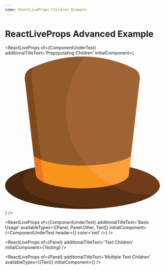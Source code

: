 ```yaml
---
name: ReactLiveProps Children Example
---
```


# ReactLiveProps Advanced Example



<ReactLiveProps of={ComponentUnderTest} additionalTitleText='Prepopulating Children' initialComponent={<ComponentUnderTest><svg xmlns="http://www.w3.org/2000/svg" viewBox="0 0 512 512">
    <path
      d="M137.746 499.538c35.372 5.563 75.595 8.707 118.254 8.707 141.384 0 256-34.545 256-77.164 0-24.947-39.288-47.124-100.216-61.229l-2.492 21.884c0 25.518-68.631 46.204-153.292 46.204-.237 0-.471-.003-.706-.003s-.469.003-.706.003c-84.662 0-153.292-20.686-153.292-46.204l-2.455-21.568C38.694 384.288 0 406.322 0 431.081c0 26.528 44.407 49.928 112.037 63.816"
      fill="#5b3013"
    />
    <path
      d="M411.784 369.852l-2.492 21.884c0 14.838-23.206 28.04-59.272 36.494 39.057 21.181 83.799 33.212 131.352 33.212 3.465 0 6.911-.086 10.346-.213C504.774 451.969 512 441.78 512 431.081c0-24.947-39.288-47.124-100.216-61.229z"
      fill="#703c19"
    />
    <path
      d="M350.309 15.482C218.764-18.242 110.86 30.23 86.147 42.758c-29.302 12.96-19.7 44.971-19.7 44.971l34.85 306.213c0 25.518 68.631 46.204 153.292 46.204.237 0 .471-.003.706-.003s.469.003.706.003c84.662 0 153.292-20.686 153.292-46.204l34.85-306.213s10.079-33.627-21.982-45.905c-15.654-7.55-31.139-13.772-46.371-18.842"
      fill="#935b2a"
    />
    <path
      d="M125.254 406.763L88.029 79.682s-8.773-29.318 14.794-44.648c-7.313 3.121-12.948 5.832-16.677 7.723-29.302 12.961-19.7 44.972-19.7 44.972l34.85 306.213c0 10.682 12.033 20.516 32.225 28.341-5.358-4.881-8.267-10.097-8.267-15.52z"
      fill="#844719"
    />
    <path
      d="M422.16 41.824c-15.654-7.55-31.139-13.772-46.371-18.842l-25.481-7.499C320.649 7.879 292.2 4.465 265.627 3.863c-40.165 47.927-64.361 109.691-64.361 177.114 0 108.931 63.13 203.105 154.794 247.966 32.595-8.473 53.231-21.011 53.231-35.003l34.85-306.213c.002.001 10.08-33.627-21.981-45.903z"
      fill="#a06335"
    />
    <path
      d="M344.15 357.709c-25.905 4.513-55.973 7.095-88.044 7.095-.271 0-.54-.003-.811-.003s-.54.003-.811.003c-70.924 0-132.052-12.629-160.012-30.831l6.824 59.966c0 25.518 68.631 46.204 153.292 46.204.237 0 .471-.003.706-.003s.469.003.706.003c84.662 0 153.292-20.686 153.292-46.204l6.826-59.966c-10.747 6.996-26.393 13.168-45.612 18.116"
      fill="#f7941c"
    />
    <path
      d="M101.38 395.4c.025.251.056.501.095.75.022.138.047.274.072.411.044.234.091.466.148.698.032.138.065.276.101.415.065.238.135.476.21.714.041.126.077.251.12.378.104.301.218.603.343.901.023.059.043.118.068.176.15.351.313.703.487 1.051.064.126.133.251.2.376.12.228.243.455.375.682.086.146.174.293.264.437a21.858 21.858 0 0 0 1.131 1.673c.11.149.217.296.333.443.171.22.351.439.532.66.104.123.2.249.306.372.276.323.567.644.866.964.143.154.295.305.443.458a24.974 24.974 0 0 0 1.059 1.042 41.902 41.902 0 0 0 1.646 1.469c.207.174.412.348.626.522.177.145.362.289.545.433a52.65 52.65 0 0 0 2.692 1.985c.171.118.341.238.516.355.284.192.574.381.865.571.181.118.363.237.549.354a59.638 59.638 0 0 0 1.452.899c.327.197.656.394.991.589.142.083.289.164.431.247a87.733 87.733 0 0 0 3.957 2.129l.301.153c.417.209.844.417 1.271.625.158.075.314.152.471.227.424.203.854.403 1.287.604l.484.223c.449.206.903.41 1.364.614l.338.146a137.981 137.981 0 0 0 5.201 2.142c-5.359-4.881-8.268-10.096-8.268-15.519l-6.987-61.384c-9.442-3.465-17.474-7.291-23.796-11.406l6.824 59.966c0 .37.018.738.046 1.106l.041.349z"
      fill="#f4741e"
    />
    <path
      d="M344.15 357.709c-21.779 3.794-46.507 6.216-72.888 6.894 23.709 26.569 52.477 48.522 84.799 64.34 32.595-8.473 53.231-21.011 53.231-35.003l6.826-59.966c-10.747 6.996-26.393 13.168-45.612 18.116l-26.356 5.619z"
      fill="#fc9f3a"
    />
    <path
      d="M314.728 504.63c-142.037 0-257.184-39.839-257.184-88.981 0-15.72 11.801-30.487 32.481-43.305C34.949 386.497 0 407.555 0 431.081c0 26.528 44.407 49.928 112.037 63.816l25.709 4.639c35.372 5.563 75.595 8.707 118.254 8.707 28.338 0 55.598-1.391 81.078-3.953-7.367.221-14.818.34-22.35.34z"
      fill="#49260e"
    />
  </svg></ComponentUnderTest>} />

<ReactLiveProps of={ComponentUnderTest} additionalTitleText='Basic Usage' availableTypes={[Panel, Panel.Other, Text]} initialComponent={<ComponentUnderTest header={<Text text='testing' />} color='red' />} />

<ReactLiveProps of={Panel} additionalTitleText='Text Children' initialComponent={<Panel>Testing</Panel>} />

<ReactLiveProps of={Panel} additionalTitleText='Multiple Text Children' availableTypes={[Text]} initialComponent={<Panel><Text text="Testing1" /><Text text="Testing2" /></Panel>} />
